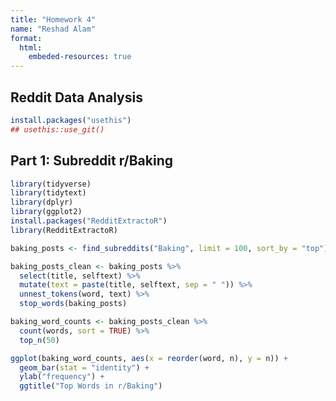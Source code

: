 ```yaml
---
title: "Homework 4"
name: "Reshad Alam"
format: 
  html:
    embeded-resources: true
---
```


## Reddit Data Analysis
```r
install.packages("usethis")
## usethis::use_git()
```

## Part 1: Subreddit r/Baking
```r
library(tidyverse)
library(tidytext)
library(dplyr)
library(ggplot2)
install.packages("RedditExtractoR")
library(RedditExtractoR)

baking_posts <- find_subreddits("Baking", limit = 100, sort_by = "top")

baking_posts_clean <- baking_posts %>%
  select(title, selftext) %>%
  mutate(text = paste(title, selftext, sep = " ")) %>%
  unnest_tokens(word, text) %>%
  stop_words(baking_posts)

baking_word_counts <- baking_posts_clean %>%
  count(words, sort = TRUE) %>%
  top_n(50)

ggplot(baking_word_counts, aes(x = reorder(word, n), y = n)) + 
  geom_bar(stat = "identity") +
  ylab("frequency") +
  ggtitle("Top Words in r/Baking")

```
